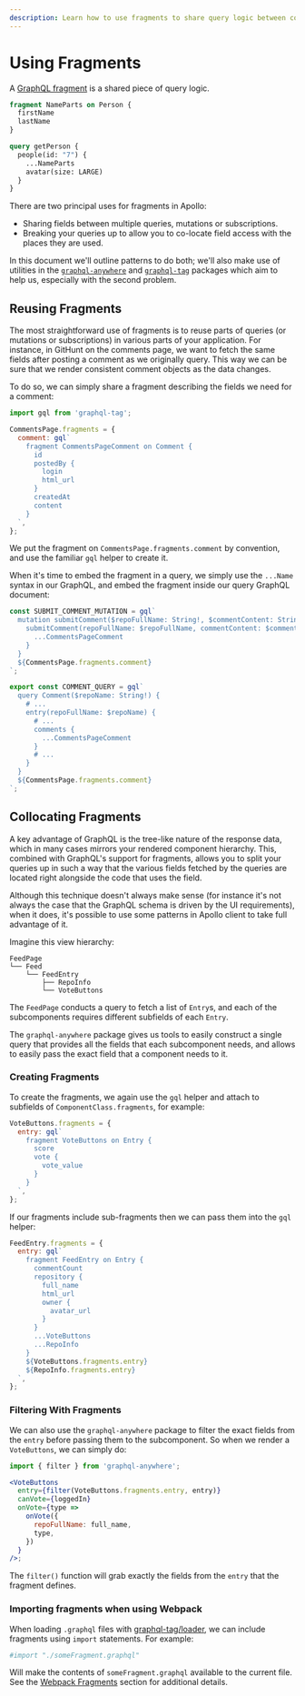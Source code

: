 ```yaml
---
description: Learn how to use fragments to share query logic between components.
---
```


# Using Fragments

A [GraphQL fragment](http://graphql.org/learn/queries/#fragments) is a shared piece of query logic.

```graphql
fragment NameParts on Person {
  firstName
  lastName
}

query getPerson {
  people(id: "7") {
    ...NameParts
    avatar(size: LARGE)
  }
}
```

There are two principal uses for fragments in Apollo:

- Sharing fields between multiple queries, mutations or subscriptions.
- Breaking your queries up to allow you to co-locate field access with the places they are used.

In this document we'll outline patterns to do both; we'll also make use of utilities in the
[`graphql-anywhere`](https://github.com/apollographql/apollo-client) and
[`graphql-tag`](https://github.com/apollographql/graphql-tag) packages which aim to help us,
especially with the second problem.

## Reusing Fragments

The most straightforward use of fragments is to reuse parts of queries (or mutations or
subscriptions) in various parts of your application. For instance, in GitHunt on the comments page,
we want to fetch the same fields after posting a comment as we originally query. This way we can be
sure that we render consistent comment objects as the data changes.

To do so, we can simply share a fragment describing the fields we need for a comment:

```js
import gql from 'graphql-tag';

CommentsPage.fragments = {
  comment: gql`
    fragment CommentsPageComment on Comment {
      id
      postedBy {
        login
        html_url
      }
      createdAt
      content
    }
  `,
};
```

We put the fragment on `CommentsPage.fragments.comment` by convention, and use the familiar `gql`
helper to create it.

When it's time to embed the fragment in a query, we simply use the `...Name` syntax in our GraphQL,
and embed the fragment inside our query GraphQL document:

```ts
const SUBMIT_COMMENT_MUTATION = gql`
  mutation submitComment($repoFullName: String!, $commentContent: String!) {
    submitComment(repoFullName: $repoFullName, commentContent: $commentContent) {
      ...CommentsPageComment
    }
  }
  ${CommentsPage.fragments.comment}
`;

export const COMMENT_QUERY = gql`
  query Comment($repoName: String!) {
    # ...
    entry(repoFullName: $repoName) {
      # ...
      comments {
        ...CommentsPageComment
      }
      # ...
    }
  }
  ${CommentsPage.fragments.comment}
`;
```

## Collocating Fragments

A key advantage of GraphQL is the tree-like nature of the response data, which in many cases mirrors
your rendered component hierarchy. This, combined with GraphQL's support for fragments, allows you
to split your queries up in such a way that the various fields fetched by the queries are located
right alongside the code that uses the field.

Although this technique doesn't always make sense (for instance it's not always the case that the
GraphQL schema is driven by the UI requirements), when it does, it's possible to use some patterns
in Apollo client to take full advantage of it.

Imagine this view hierarchy:

```text
FeedPage
└── Feed
    └── FeedEntry
        ├── RepoInfo
        └── VoteButtons
```

The `FeedPage` conducts a query to fetch a list of `Entry`s, and each of the subcomponents requires
different subfields of each `Entry`.

The `graphql-anywhere` package gives us tools to easily construct a single query that provides all
the fields that each subcomponent needs, and allows to easily pass the exact field that a component
needs to it.

### Creating Fragments

To create the fragments, we again use the `gql` helper and attach to subfields of
`ComponentClass.fragments`, for example:

```js
VoteButtons.fragments = {
  entry: gql`
    fragment VoteButtons on Entry {
      score
      vote {
        vote_value
      }
    }
  `,
};
```

If our fragments include sub-fragments then we can pass them into the `gql` helper:

```js
FeedEntry.fragments = {
  entry: gql`
    fragment FeedEntry on Entry {
      commentCount
      repository {
        full_name
        html_url
        owner {
          avatar_url
        }
      }
      ...VoteButtons
      ...RepoInfo
    }
    ${VoteButtons.fragments.entry}
    ${RepoInfo.fragments.entry}
  `,
};
```

### Filtering With Fragments

We can also use the `graphql-anywhere` package to filter the exact fields from the `entry` before
passing them to the subcomponent. So when we render a `VoteButtons`, we can simply do:

```jsx
import { filter } from 'graphql-anywhere';

<VoteButtons
  entry={filter(VoteButtons.fragments.entry, entry)}
  canVote={loggedIn}
  onVote={type =>
    onVote({
      repoFullName: full_name,
      type,
    })
  }
/>;
```

The `filter()` function will grab exactly the fields from the `entry` that the fragment defines.

### Importing fragments when using Webpack

When loading `.graphql` files with
[graphql-tag/loader](https://github.com/apollographql/graphql-tag/blob/master/loader.js), we can
include fragments using `import` statements. For example:

```graphql
#import "./someFragment.graphql"
```

Will make the contents of `someFragment.graphql` available to the current file. See the
[Webpack Fragments](../recipes/webpack#fragments) section for additional details.
